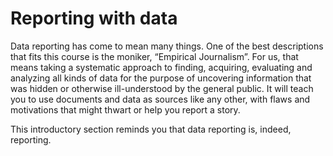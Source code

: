 # Reporting with data {#start}

Data reporting has come to mean many things. One of the best descriptions that fits this course is the moniker, "Empirical Journalism". For us, that means taking a systematic approach to finding, acquiring, evaluating and analyzing all kinds of data for the purpose of uncovering information that was hidden or otherwise ill-understood by the general public. It will teach you to use documents and data as sources like any other, with flaws and motivations that might thwart or help you report a story.

This introductory section reminds you that data reporting is, indeed, reporting. 


